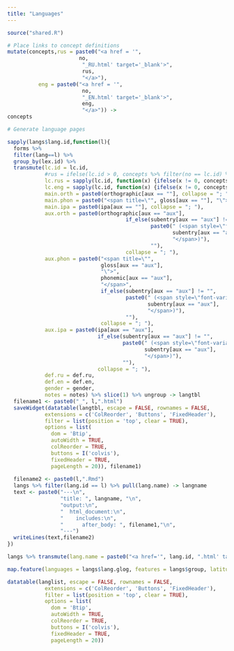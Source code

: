```yaml
---
title: "Languages"
---
```

  
```r
source("shared.R")
```

```r
# Place links to concept definitions
mutate(concepts,rus = paste0("<a href = '",
                       no,
                        "_RU.html' target='_blank'>",
                        rus,
                        "</a>"),
          eng = paste0("<a href = '",
                        no,
                        "_EN.html' target='_blank'>",
                        eng,
                        "</a>")) ->
concepts

# Generate language pages

sapply(langs$lang.id,function(l){ 
  forms %>% 
  filter(lang==l) %>% 
  group_by(lex.id) %>% 
  transmute(lc.id = lc.id,
            #rus = ifelse(lc.id > 0, concepts %>% filter(no == lc.id) %>% pull(rus),""),
            lc.rus = sapply(lc.id, function(x) {ifelse(x != 0, concepts %>% filter(no == x) %>% pull(rus), "")}),
            lc.eng = sapply(lc.id, function(x) {ifelse(x != 0, concepts %>% filter(no == x) %>% pull(eng), "")}),
            main.orth = paste0(orthographic[aux == ""], collapse = "; "), 
            main.phon = paste0("<span title=\"", gloss[aux == ""], "\">", phonemic[aux == ""], "</span>",collapse = "; "),
            main.ipa = paste0(ipa[aux == ""], collapse = "; "),
            aux.orth = paste0(orthographic[aux == "aux"], 
                                      if_else(subentry[aux == "aux"] != "", 
                                              paste0(" (<span style=\"font-variant: small-caps\">",
                                                     subentry[aux == "aux"], 
                                                     "</span>)"), 
                                              ""), 
                                      collapse = "; "),
            aux.phon = paste0("<span title=\"", 
                              gloss[aux == "aux"], 
                              "\">", 
                              phonemic[aux == "aux"], 
                              "</span>",
                              if_else(subentry[aux == "aux"] != "", 
                                      paste0(" (<span style=\"font-variant: small-caps\">", 
                                             subentry[aux == "aux"], 
                                             "</span>)"), 
                                      ""), 
                              collapse = "; "),
            aux.ipa = paste0(ipa[aux == "aux"], 
                             if_else(subentry[aux == "aux"] != "", 
                                     paste0(" (<span style=\"font-variant: small-caps\">",
                                            subentry[aux == "aux"], 
                                            "</span>)"), 
                                     ""), 
                             collapse = "; "),
            def.ru = def.ru,
            def.en = def.en,
            gender = gender,
            notes = notes) %>% slice(1) %>% ungroup -> langtbl
  filename1 <- paste0("_", l,".html")
  saveWidget(datatable(langtbl, escape = FALSE, rownames = FALSE,
            extensions = c('ColReorder', 'Buttons', 'FixedHeader'),
            filter = list(position = 'top', clear = TRUE),
            options = list(
              dom = 'Btip', 
              autoWidth = TRUE, 
              colReorder = TRUE, 
              buttons = I('colvis'),
              fixedHeader = TRUE,
              pageLength = 20)), filename1)
  
  filename2 <- paste0(l,".Rmd")
  langs %>% filter(lang.id == l) %>% pull(lang.name) -> langname
  text <- paste0("---\n",
                 "title: ", langname, "\n",
                 "output:\n",
                 "  html_document:\n",
                 "    includes:\n",
                 "      after_body: ", filename1,"\n",
                 "---")
  writeLines(text,filename2)
})
```

```r
langs %>% transmute(lang.name = paste0("<a href='", lang.id, ".html' target = '_blank'>",lang.name,"</a>"), group = group) -> langlist

map.feature(languages = langs$lang.glog, features = langs$group, latitude = langs$latitude, longitude = langs$longitude, popup = langlist$lang.name)

datatable(langlist, escape = FALSE, rownames = FALSE,
            extensions = c('ColReorder', 'Buttons', 'FixedHeader'),
            filter = list(position = 'top', clear = TRUE),
            options = list(
              dom = 'Btip', 
              autoWidth = TRUE, 
              colReorder = TRUE, 
              buttons = I('colvis'),
              fixedHeader = TRUE,
              pageLength = 20))
```